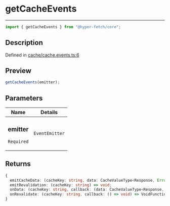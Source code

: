 # getCacheEvents

<div class="api-docs__separator" data-reactroot="">

---

</div><div class="api-docs__import" data-reactroot="">

```ts
import { getCacheEvents } from "@hyper-fetch/core";
```

</div><div class="api-docs__section">

## Description

</div><div class="api-docs__description"><span class="api-docs__do-not-parse">

</span></div><p class="api-docs__definition">

Defined in
[cache/cache.events.ts:6](https://github.com/BetterTyped/hyper-fetch/blob/993719ed/packages/core/src/cache/cache.events.ts#L6)

</p><div class="api-docs__section">

## Preview

</div><div class="api-docs__preview fn">

```ts
getCacheEvents(emitter);
```

</div><div class="api-docs__section">

## Parameters

</div>
<div class="api-docs__parameters">
<table>
<thead><tr><th>Name</th><th>Details</th></tr></thead>
<tbody><tr param-data="emitter"><td class="api-docs__param-name required">

### emitter

`Required`

</td><td class="api-docs__param-type">

`EventEmitter`

</td></tr></tbody></table></div><div class="api-docs__section">

## Returns

</div><div class="api-docs__returns">

```ts
{
  emitCacheData: (cacheKey: string, data: CacheValueType<Response, Error>) => void;
  emitRevalidation: (cacheKey: string) => void;
  onData: (cacheKey: string, callback: (data: CacheValueType<Response, Error>) => void) => VoidFunction;
  onRevalidate: (cacheKey: string, callback: () => void) => VoidFunction;
}
```

</div>
